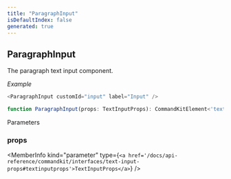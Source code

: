 ```yaml
---
title: "ParagraphInput"
isDefaultIndex: false
generated: true
---
```



<!-- This file was generated from the CommandKit source. Do not modify. Instead, re-run the "docgen" script -->


## ParagraphInput

<GenerationInfo sourceFile="packages/commandkit/src/components/v1/modal/Modal.ts" sourceLine="145" packageName="commandkit" />

The paragraph text input component.



*Example*

```ts
<ParagraphInput customId="input" label="Input" />
```

```ts title="Signature"
function ParagraphInput(props: TextInputProps): CommandKitElement<'text-input'>
```
Parameters

### props

<MemberInfo kind="parameter" type={`<a href='/docs/api-reference/commandkit/interfaces/text-input-props#textinputprops'>TextInputProps</a>`} />

